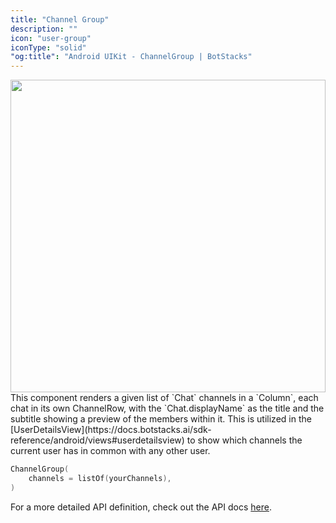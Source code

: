 ```yaml
---
title: "Channel Group"
description: ""
icon: "user-group"
iconType: "solid"
"og:title": "Android UIKit - ChannelGroup | BotStacks"
---
```


<img height="500" width="100%" src="/images/android-sdk/channel-group.png" />
This component renders a given list of `Chat` channels in a `Column`, each chat in
its own ChannelRow, with the `Chat.displayName` as the title and the subtitle showing
a preview of the members within it. This is utilized in the [UserDetailsView](https://docs.botstacks.ai/sdk-reference/android/views#userdetailsview)
to show which channels the current user has in common with any other user.

```Kotlin
ChannelGroup(
    channels = listOf(yourChannels),
)
```

For a more detailed API definition, check out the API docs [here](https://docs.botstacks.ai/api-reference/introduction).
